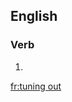 ==English==

===Verb===
{{head|en|present participle}}

# {{present participle of|tune out|lang=en}}

[[fr:tuning out]]